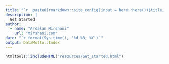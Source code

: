 ```yaml
---
title: "`r  paste0(rmarkdown::site_config(input = here::here())$title, ':', ' Get Started')`"
description: |
  Get Started
author:
  - name: "Ardalan Mirshani"
    url: "mirshani.com"
date: "`r format(Sys.time(), '%d %B, %Y')`"
output: DataMotto::Index
---
```


```r
htmltools::includeHTML("resources/Get_started.html")
```
